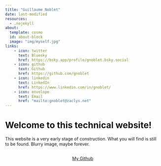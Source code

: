 ```yaml
---
title: "Guillaume Noblet"
date: last-modified
resources:
  - .nojekyll
about:
  template: cosmo
  id: about-block
  image: "img/myself.jpg"
links:
    - icon: twitter
      text: Bluesky
      href: https://bsky.app/profile/gnoblet.bsky.social
    - icon: github
      text: Github
      href: https://github.com/gnoblet
    - icon: linkedin
      text: LinkedIn
      href: https://www.linkedin.com/in/gnoblet/
    - icon: envelope
      text: Email
      href: "mailto:gnoblet@zaclys.net"  
---
```

::: {#about-block}
:::

# Welcome to this technical website!

This website is a very early stage of construction. What you will find is still to be found. Blurry image, maybe forever.


```{=html}
<div  style="margin: 30px; text-align: center;">
<a class="btn btn-primary" href="https://github.com/gnoblet" role="button" target="_blank" style="padding: 15px 30px;">My Github</a>
</div>
```

